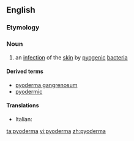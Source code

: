 ==English==

===Etymology===
{{confix|pyo|derma|lang=en}}

===Noun===
{{en-noun|s|pyodermata}}

# {{label|en|medicine}} an [[infection]] of the [[skin]] by [[pyogenic]] [[bacteria]]

====Derived terms====
* [[pyoderma gangrenosum]]
* [[pyodermic]]

====Translations====
{{trans-top|infection of the skin}}
* Italian: {{t|it|pioderma}}
{{trans-mid}}
{{trans-bottom}}

[[ta:pyoderma]]
[[vi:pyoderma]]
[[zh:pyoderma]]